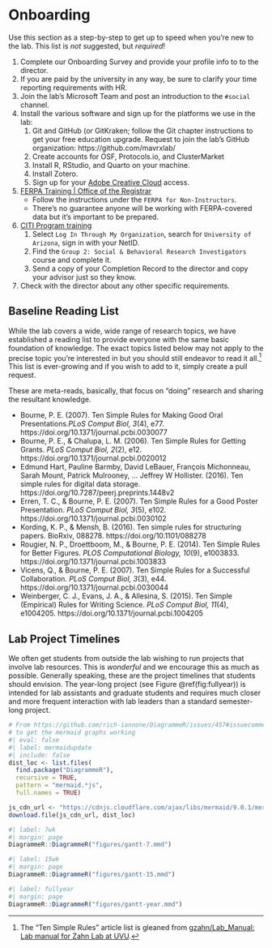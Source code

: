 # Onboarding {#sec-onboarding}

Use this section as a step-by-step to get up to speed when you're new to the lab. This list is *not* suggested, but *required*!

1.  Complete our Onboarding Survey and provide your profile info to to the director.
1.  If you are paid by the university in any way, be sure to clarify your time reporting requirements with HR.
2.  Join the lab's Microsoft Team and post an introduction to the `#social` channel.
1.  Install the various software and sign up for the platforms we use in the lab:
    1.  Git and GitHub (or GitKraken; follow the Git chapter instructions to get your free education upgrade. Request to join the lab's GitHub organization: https://github.com/mavrxlab/
    2.  Create accounts for OSF, Protocols.io, and ClusterMarket
    3.  Install R, RStudio, and Quarto on your machine.
    4.  Install Zotero.
    5.  Sign up for your [Adobe Creative Cloud](https://adobe.arizona.edu/signup/adobe-creative-cloud) access.
1. [FERPA Training | Office of the Registrar](https://registrar.arizona.edu/privacy-ferpa/ferpa-training)
    + Follow the instructions under the `FERPA for Non-Instructors`.
    + There's no guarantee anyone will be working with FERPA-covered data but it's important to be prepared.
1. [CITI Program training](https://www.citiprogram.org/?pageID=668)
    1.  Select `Log In Through My Organization`, search for `University of Arizona`, sign in with your NetID.
    2.  Find the `Group 2: Social & Behavioral Research Investigators` course and complete it.
    3.  Send a copy of your Completion Record to the director and copy your advisor just so they know.
1.  Check with the director about any other specific requirements.

## Baseline Reading List

While the lab covers a wide, wide range of research topics, we have established a reading list to provide everyone with the same basic foundation of knowledge. The exact topics listed below may not apply to the precise topic you're interested in but you should still endeavor to read it all.[^onboarding-1] This list is ever-growing and if you wish to add to it, simply create a pull request.

These are meta-reads, basically, that focus on "doing" research and sharing the resultant knowledge.

-   Bourne, P. E. (2007). Ten Simple Rules for Making Good Oral Presentations.*PLoS Comput Biol, 3*(4), e77. https://doi.org/10.1371/journal.pcbi.0030077
-   Bourne, P. E., & Chalupa, L. M. (2006). Ten Simple Rules for Getting Grants. *PLoS Comput Biol, 2*(2), e12. https://doi.org/10.1371/journal.pcbi.0020012
-   Edmund Hart, Pauline Barmby, David LeBauer, François Michonneau, Sarah Mount, Patrick Mulrooney, ... Jeffrey W Hollister. (2016). Ten simple rules for digital data storage. https://doi.org/10.7287/peerj.preprints.1448v2
-   Erren, T. C., & Bourne, P. E. (2007). Ten Simple Rules for a Good Poster Presentation. *PLoS Comput Biol, 3*(5), e102. https://doi.org/10.1371/journal.pcbi.0030102
-   Kording, K. P., & Mensh, B. (2016). Ten simple rules for structuring papers. BioRxiv, 088278. https://doi.org/10.1101/088278
-   Rougier, N. P., Droettboom, M., & Bourne, P. E. (2014). Ten Simple Rules for Better Figures. *PLOS Computational Biology, 10*(9), e1003833. https://doi.org/10.1371/journal.pcbi.1003833
-   Vicens, Q., & Bourne, P. E. (2007). Ten Simple Rules for a Successful Collaboration. *PLoS Comput Biol, 3*(3), e44. https://doi.org/10.1371/journal.pcbi.0030044
-   Weinberger, C. J., Evans, J. A., & Allesina, S. (2015). Ten Simple (Empirical) Rules for Writing Science. *PLoS Comput Biol, 11*(4), e1004205. https://doi.org/10.1371/journal.pcbi.1004205

## Lab Project Timelines

We often get students from outside the lab wishing to run projects that involve lab resources. This is *wonderful* and we encourage this as much as possible. Generally speaking, these are the project timelines that students should envision. The year-long project (see Figure \@ref(fig:fullyear)) is intended for lab assistants and graduate students and requires much closer and more frequent interaction with lab leaders than a standard semester-long project.

```r
# From https://github.com/rich-iannone/DiagrammeR/issues/457#issuecomment-1109995343
# to get the mermaid graphs working
#| eval: false
#| label: mermaidupdate
#| include: false
dist_loc <- list.files(
  find.package("DiagrammeR"),
  recursive = TRUE,
  pattern = "mermaid.*js",
  full.names = TRUE)

js_cdn_url <- "https://cdnjs.cloudflare.com/ajax/libs/mermaid/9.0.1/mermaid.min.js"
download.file(js_cdn_url, dist_loc)
```

```r
#| label: 7wk
#| margin: page
DiagrammeR::DiagrammeR("figures/gantt-7.mmd")
```

```r
#| label: 15wk
#| margin: page
DiagrammeR::DiagrammeR("figures/gantt-15.mmd")
```

```r
#| label: fullyear
#| margin: page
DiagrammeR::DiagrammeR("figures/gantt-year.mmd")
```

[^onboarding-1]: The "Ten Simple Rules" article list is gleaned from [gzahn/Lab_Manual: Lab manual for Zahn Lab at UVU](https://github.com/gzahn/Lab_Manual#09-reading-list).
